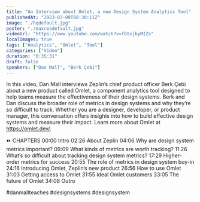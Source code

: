 ```yaml
---
title: "An Interview about Omlet, a new Design System Analytics Tool"
publishedAt: "2023-03-08T08:30:11Z"
image: "./hqdefault.jpg"
poster: "./maxresdefault.jpg"
videoUrl: "https://www.youtube.com/watch?v=fGtxjbyMIZs"
localImages: true
tags: ["Analytics", "Omlet", "Tool"]
categories: ["Video"]
duration: "0:35:31"
draft: false
speakers: ["Dan Mall", "Berk Çebi"]
---
```


In this video, Dan Mall interviews Zeplin’s chief product officer Berk Çebi about a new product called Omlet, a component analytics tool designed to help teams measure the effectiveness of their design systems. Berk and Dan discuss the broader role of metrics in design systems and why they’re so difficult to track. Whether you are a designer, developer, or product manager, this conversation offers insights into how to build effective design systems and measure their impact. Learn more about Omlet at https://omlet.dev/.

⏩ CHAPTERS
00:00 Intro
02:26 About Zeplin
04:06 Why are design system metrics important?
09:09 What kinds of metrics are worth tracking?
11:26 What’s so difficult about tracking design system metrics?
17:29 Higher-order metrics for success
20:55 The role of metrics in design system buy-in
24:16 Introducing Omlet, Zeplin’s new product
26:56 How to use Omlet
31:03 Getting access to Omlet
31:55 Ideal Omlet customers
33:05 The future of Omlet
34:08 Outro

#danmallteaches #designsystems #designsystem
